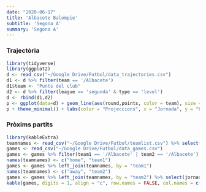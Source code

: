 ```yaml
---
date: "2020-06-17"
title: 'Albacete Balompie'
subtitle: 'Segona A'
summary: 'Segona A'
---
```

### Trajectòria
```r
library(tidyverse)
library(ggplot2)
d <- read_csv("~/Google Drive/Futbol/data_trajectories.csv")
d1 <- d %>% filter(team == '/Albacete')
d1$team <- "Punts del club"
d2 <- d %>% filter(league == 'segunda' & type == 'level')
d <- rbind(d1,d2)
p <- ggplot(data=d) + geom_line(aes(round,points, color = team), size = 1.5)
p + theme_minimal() + labs(color = "Projeccions", x = "Jornada", y = "Punts Projectats")
```
 
### Pròxims partits
```r
library(kableExtra)
teamnames <- read_csv("~/Google Drive/Futbol/teamlist.csv") %>% select(-fullname)
games <- read_csv("~/Google Drive/Futbol/data_games.csv")
games <- games %>% filter(team1 == '/Albacete' | team2 == '/Albacete')
names(teamnames) <- c("home", "team1")
games <- games %>% left_join(teamnames, by = "team1")
names(teamnames) <- c("away", "team2")
games <- games %>% left_join(teamnames, by = "team2") %>% select(jornada, home, p1, pd, p2, away)
kable(games, digits = 1, align = "c", row.names = FALSE, col.names = c("Jornada", "Equip", "Guanyar", "Empatar", "Guanyar", "Equip")) %>% add_header_above(c("2019-20" = 1, "Local" = 2, "(%)" = 1, "Visitant" = 2)) %>% column_spec(2, bold = T) %>% column_spec(6, bold = T)
```
